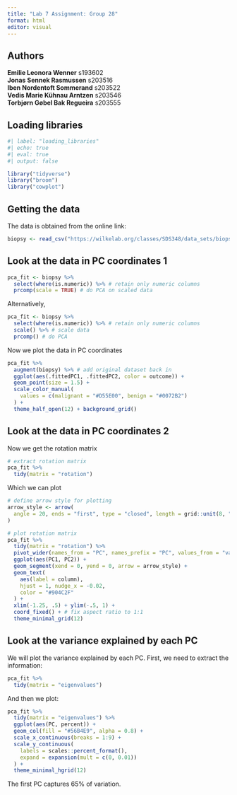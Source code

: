 ```yaml
---
title: "Lab 7 Assignment: Group 28"
format: html
editor: visual
---
```


## Authors

**Emilie Leonora Wenner** s193602\
**Jonas Sennek Rasmussen** s203516\
**Iben Nordentoft Sommerand** s203522\
**Vedis Marie Kühnau Arntzen** s203546\
**Torbjørn Gøbel Bak Regueira** s203555

## Loading libraries

```r
#| label: "loading_libraries"
#| echo: true
#| eval: true
#| output: false

library("tidyverse")
library("broom")
library("cowplot")

```

## Getting the data

The data is obtained from the online link:

```r

biopsy <- read_csv("https://wilkelab.org/classes/SDS348/data_sets/biopsy.csv")
```

## Look at the data in PC coordinates 1

```r
pca_fit <- biopsy %>% 
  select(where(is.numeric)) %>% # retain only numeric columns
  prcomp(scale = TRUE) # do PCA on scaled data

```

Alternatively,

```r
pca_fit <- biopsy %>% 
  select(where(is.numeric)) %>% # retain only numeric columns
  scale() %>% # scale data
  prcomp() # do PCA
```

Now we plot the data in PC coordinates

```r
  
pca_fit %>%
  augment(biopsy) %>% # add original dataset back in
  ggplot(aes(.fittedPC1, .fittedPC2, color = outcome)) + 
  geom_point(size = 1.5) +
  scale_color_manual(
    values = c(malignant = "#D55E00", benign = "#0072B2")
  ) +
  theme_half_open(12) + background_grid()
```

## Look at the data in PC coordinates 2

Now we get the rotation matrix

```r

# extract rotation matrix
pca_fit %>%
  tidy(matrix = "rotation")
```

Which we can plot

```r
# define arrow style for plotting
arrow_style <- arrow(
  angle = 20, ends = "first", type = "closed", length = grid::unit(8, "pt")
)

# plot rotation matrix
pca_fit %>%
  tidy(matrix = "rotation") %>%
  pivot_wider(names_from = "PC", names_prefix = "PC", values_from = "value") %>%
  ggplot(aes(PC1, PC2)) +
  geom_segment(xend = 0, yend = 0, arrow = arrow_style) +
  geom_text(
    aes(label = column),
    hjust = 1, nudge_x = -0.02, 
    color = "#904C2F"
  ) +
  xlim(-1.25, .5) + ylim(-.5, 1) +
  coord_fixed() + # fix aspect ratio to 1:1
  theme_minimal_grid(12)
```

## Look at the variance explained by each PC

We will plot the variance explained by each PC. First, we need to extract the information:

```r

pca_fit %>%
  tidy(matrix = "eigenvalues")
```

And then we plot:

```r

pca_fit %>%
  tidy(matrix = "eigenvalues") %>%
  ggplot(aes(PC, percent)) +
  geom_col(fill = "#56B4E9", alpha = 0.8) +
  scale_x_continuous(breaks = 1:9) +
  scale_y_continuous(
    labels = scales::percent_format(),
    expand = expansion(mult = c(0, 0.01))
  ) +
  theme_minimal_hgrid(12)

```

The first PC captures 65% of variation.
